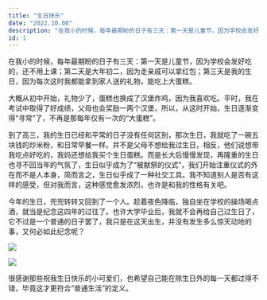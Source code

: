 ```yaml
---
title: "生日快乐"
date: "2022.10.08"
description: "在我小的时候，每年最期盼的日子有三天：第一天是儿童节，因为学校会发好吃的，还不用上课；第二天是大年初二，因为走亲戚可以拿红包；第三天是我的生日，因为每次这时我都能拿到家人送的礼物，能吃上大蛋糕。大概从初中开始，礼物少了，蛋糕也换成了汉堡炸鸡......"
id: 1
---
```


在我小的时候，每年最期盼的日子有三天：第一天是儿童节，因为学校会发好吃的，还不用上课；第二天是大年初二，因为走亲戚可以拿红包；第三天是我的生日，因为每次这时我都能拿到家人送的礼物，能吃上大蛋糕。

大概从初中开始，礼物少了，蛋糕也换成了汉堡炸鸡，因为我喜欢吃。平时，我在考试中取得了好成绩，父母也会奖励一两个汉堡，所以，从这时开始，生日逐渐变得“寻常”了，不再是那每年仅有一次的“大蛋糕”。

到了高三，我的生日已经和平常的日子没有任何区别，那次生日，我就吃了一碗五块钱的炒米粉，和日常早餐一样。并不是父母不想给我过生日，相反，他们说想带我吃点好吃的，我妈还想给我买个生日蛋糕。而是长大后慢慢发现，再隆重的生日也寻不回当年的气氛了，生日似乎成为了“被献祭的仪式”，我们开始注重仪式的外在而不是人本身，简而言之，生日似乎成了一种社交工具。我不知道别人是否有这样的感受，但对我而言，这种感觉愈发浓烈，也许是和我的性格有关吧。

今年的生日，兜兜转转又回到了一个人。趁着夜色降临，独自坐在学校的操场喝点酒，就当是纪念这四年的过往了。也许大学毕业后，我就不会再给自己过生日了，它不过是一个普通的日子罢了，我只是在这天出生，并没有发生多么惊天动地的事，又何必如此纪念呢？

![](https://article.biliimg.com/bfs/article/3a8ffbe4130743fa353253f177cd5d948bd940af.jpg)

![](https://article.biliimg.com/bfs/article/105f4b2b35e636044921d7e29d76c690a4566ced.jpg)

很感谢那些祝我生日快乐的小可爱们，也希望自己能在除生日外的每一天都过得不错，毕竟这才更符合“普通生活”的定义。
